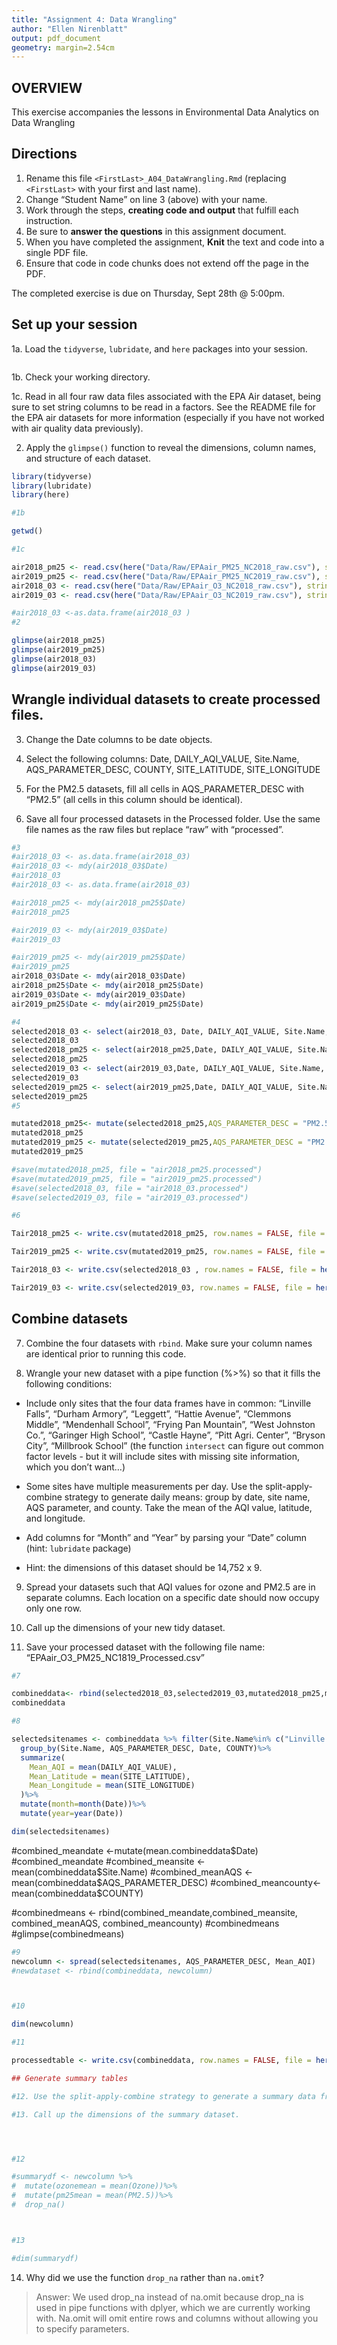 ```yaml
---
title: "Assignment 4: Data Wrangling"
author: "Ellen Nirenblatt"
output: pdf_document
geometry: margin=2.54cm
---
```


## OVERVIEW

This exercise accompanies the lessons in Environmental Data Analytics on Data Wrangling 

## Directions

1. Rename this file `<FirstLast>_A04_DataWrangling.Rmd` (replacing `<FirstLast>` with your first and last name).
2. Change "Student Name" on line 3 (above) with your name.
3. Work through the steps, **creating code and output** that fulfill each instruction.
4. Be sure to **answer the questions** in this assignment document.
5. When you have completed the assignment, **Knit** the text and code into a single PDF file.
6. Ensure that code in code chunks does not extend off the page in the PDF.

The completed exercise is due on Thursday, Sept 28th @ 5:00pm.

## Set up your session 

1a. Load the `tidyverse`,  `lubridate`, and `here` packages into your session.
```r


```


1b. Check your working directory.

1c. Read in all four raw data files associated with the EPA Air dataset, being sure to set string columns to be read in a factors. See the README file for the EPA air datasets for more information (especially if you have not worked with air quality data previously). 

2. Apply the `glimpse()` function to reveal the dimensions, column names, and structure of each dataset. 

```r

library(tidyverse)
library(lubridate)
library(here)

#1b 

getwd()

#1c 

air2018_pm25 <- read.csv(here("Data/Raw/EPAair_PM25_NC2018_raw.csv"), stringsAsFactors = TRUE)
air2019_pm25 <- read.csv(here("Data/Raw/EPAair_PM25_NC2019_raw.csv"), stringsAsFactors = TRUE)
air2018_03 <- read.csv(here("Data/Raw/EPAair_O3_NC2018_raw.csv"), stringsAsFactors = TRUE)
air2019_03 <- read.csv(here("Data/Raw/EPAair_O3_NC2019_raw.csv"), stringsAsFactors = TRUE)

#air2018_03 <-as.data.frame(air2018_03 )
#2 

glimpse(air2018_pm25)
glimpse(air2019_pm25)
glimpse(air2018_03)
glimpse(air2019_03)

```


## Wrangle individual datasets to create processed files.

3. Change the Date columns to be date objects.

4. Select the following columns: Date, DAILY_AQI_VALUE, Site.Name, AQS_PARAMETER_DESC, COUNTY, SITE_LATITUDE, SITE_LONGITUDE

5. For the PM2.5 datasets, fill all cells in AQS_PARAMETER_DESC with "PM2.5" (all cells in this column should be identical).

6. Save all four processed datasets in the Processed folder. Use the same file names as the raw files but replace "raw" with "processed".

```r
#3
#air2018_03 <- as.data.frame(air2018_03)
#air2018_03 <- mdy(air2018_03$Date)
#air2018_03
#air2018_03 <- as.data.frame(air2018_03)

```
```r
#air2018_pm25 <- mdy(air2018_pm25$Date)
#air2018_pm25

#air2019_03 <- mdy(air2019_03$Date)
#air2019_03

#air2019_pm25 <- mdy(air2019_pm25$Date)
#air2019_pm25
air2018_03$Date <- mdy(air2018_03$Date)
air2018_pm25$Date <- mdy(air2018_pm25$Date)
air2019_03$Date <- mdy(air2019_03$Date)
air2019_pm25$Date <- mdy(air2019_pm25$Date)

#4
selected2018_03 <- select(air2018_03, Date, DAILY_AQI_VALUE, Site.Name, AQS_PARAMETER_DESC, COUNTY, SITE_LATITUDE, SITE_LONGITUDE)
selected2018_03
selected2018_pm25 <- select(air2018_pm25,Date, DAILY_AQI_VALUE, Site.Name, AQS_PARAMETER_DESC, COUNTY, SITE_LATITUDE, SITE_LONGITUDE)
selected2018_pm25
selected2019_03 <- select(air2019_03,Date, DAILY_AQI_VALUE, Site.Name, AQS_PARAMETER_DESC, COUNTY, SITE_LATITUDE, SITE_LONGITUDE)
selected2019_03
selected2019_pm25 <- select(air2019_pm25,Date, DAILY_AQI_VALUE, Site.Name, AQS_PARAMETER_DESC, COUNTY, SITE_LATITUDE, SITE_LONGITUDE)
selected2019_pm25
#5

mutated2018_pm25<- mutate(selected2018_pm25,AQS_PARAMETER_DESC = "PM2.5")
mutated2018_pm25
mutated2019_pm25 <- mutate(selected2019_pm25,AQS_PARAMETER_DESC = "PM2.5")
mutated2019_pm25

#save(mutated2018_pm25, file = "air2018_pm25.processed")
#save(mutated2019_pm25, file = "air2019_pm25.processed")
#save(selected2018_03, file = "air2018_03.processed")
#save(selected2019_03, file = "air2019_03.processed")
```

```r
#6

Tair2018_pm25 <- write.csv(mutated2018_pm25, row.names = FALSE, file = here("Data/Processed/EPAair_PM25_NC2018_processed.csv"))

Tair2019_pm25 <- write.csv(mutated2019_pm25, row.names = FALSE, file = here("Data/Processed/EPAair_PM25_NC2019_processed.csv"))

Tair2018_03 <- write.csv(selected2018_03 , row.names = FALSE, file = here("Data/Processed/EPAair_03_NC2018_processed.csv"))

Tair2019_03 <- write.csv(selected2019_03, row.names = FALSE, file = here("Data/Processed/EPAair_03_NC2019_processed.csv"))

```


## Combine datasets

7. Combine the four datasets with `rbind`. Make sure your column names are identical prior to running this code.

8. Wrangle your new dataset with a pipe function (%>%) so that it fills the following conditions: 

  * Include only sites that the four data frames have in common: "Linville Falls", "Durham Armory", "Leggett", "Hattie Avenue", "Clemmons Middle", "Mendenhall School", "Frying Pan Mountain", "West Johnston Co.", "Garinger High School", "Castle Hayne", "Pitt Agri. Center", "Bryson City", "Millbrook School" (the function `intersect` can figure out common factor levels - but it will include sites with missing site information, which you don't want...) 

  * Some sites have multiple measurements per day. Use the split-apply-combine strategy to generate daily means: group by date, site name, AQS parameter, and county. Take the mean of the AQI value, latitude, and longitude.
  
  * Add columns for "Month" and "Year" by parsing your "Date" column (hint: `lubridate` package)
  
  * Hint: the dimensions of this dataset should be 14,752 x 9.

9. Spread your datasets such that AQI values for ozone and PM2.5 are in separate columns. Each location on a specific date should now occupy only one row.

10. Call up the dimensions of your new tidy dataset.

11. Save your processed dataset with the following file name: "EPAair_O3_PM25_NC1819_Processed.csv"

```r
#7 

combineddata<- rbind(selected2018_03,selected2019_03,mutated2018_pm25,mutated2019_pm25)
combineddata
```

```r
#8 

selectedsitenames <- combineddata %>% filter(Site.Name%in% c("Linville Falls", "Durham Armory", "Leggett", "Hattie Avenue", "Clemmons Middle", "Mendenhall School", "Frying Pan Mountain", "West Johnston Co.", "Garinger High School", "Castle Hayne", "Pitt Agri. Center", "Bryson City", "Millbrook School"))%>% 
  group_by(Site.Name, AQS_PARAMETER_DESC, Date, COUNTY)%>%
  summarize(
    Mean_AQI = mean(DAILY_AQI_VALUE),
    Mean_Latitude = mean(SITE_LATITUDE),
    Mean_Longitude = mean(SITE_LONGITUDE)
  )%>%
  mutate(month=month(Date))%>%
  mutate(year=year(Date))

dim(selectedsitenames)
```

#combined_meandate <-mutate(mean.combineddata$Date)
#combined_meandate
#combined_meansite <- mean(combineddata$Site.Name)
#combined_meanAQS <- mean(combineddata$AQS_PARAMETER_DESC)
#combined_meancounty<- mean(combineddata$COUNTY)

#combinedmeans <- rbind(combined_meandate,combined_meansite, combined_meanAQS, combined_meancounty)
#combinedmeans
#glimpse(combinedmeans)
```r

#9
newcolumn <- spread(selectedsitenames, AQS_PARAMETER_DESC, Mean_AQI)
#newdataset <- rbind(combineddata, newcolumn)



#10

dim(newcolumn)

#11

processedtable <- write.csv(combineddata, row.names = FALSE, file = here("EPAair_O3_PM25_NC1819_Processed.csv"))


```

```r
## Generate summary tables

#12. Use the split-apply-combine strategy to generate a summary data frame. Data should be grouped by site, month, and year. Generate the mean AQI values for ozone and PM2.5 for each group. Then, add a pipe to remove instances where mean **ozone** values are not available (use the function `drop_na` in your pipe). It's ok to have missing mean PM2.5 values in this result. 

#13. Call up the dimensions of the summary dataset.




#12

#summarydf <- newcolumn %>%
#  mutate(ozonemean = mean(Ozone))%>%
#  mutate(pm25mean = mean(PM2.5))%>%
#  drop_na()



#13

#dim(summarydf)

```

14. Why did we use the function `drop_na` rather than `na.omit`?

> Answer: 
We used drop_na instead of na.omit because drop_na is used in pipe functions with dplyer, which we are currently working with. Na.omit will omit entire rows and columns without allowing you to specify parameters.

